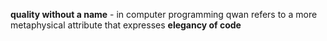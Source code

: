 '''quality without a name''' - in computer programming qwan refers to a more metaphysical attribute that expresses '''elegancy of code'''
{{move to Wiktionary}}